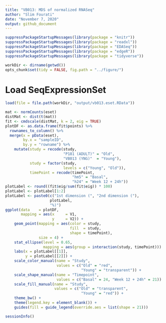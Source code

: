```yaml
---
title: "VB013: MDS of normalized RNASeq"
author: "Slim Fourati"
date: "November 7, 2020"
output: github_document
---
```


```r
suppressPackageStartupMessages(library(package = "knitr"))
suppressPackageStartupMessages(library(package = "readxl"))
suppressPackageStartupMessages(library(package = "EDASeq"))
suppressPackageStartupMessages(library(package = "edgeR"))
suppressPackageStartupMessages(library(package = "tidyverse"))
``` 

```r
workDir <- dirname(getwd())
opts_chunk$set(tidy = FALSE, fig.path = "../figure/")
``` 

# Load SeqExpressionSet
```r
load(file = file.path(workDir, "output/vb013.eset.RData"))
``` 

```r
mat <- normCounts(eset)
distMat <- dist(t(mat))
fit <- cmdscale(distMat, k = 2, eig = TRUE)
plotDF <- as.data.frame(fit$points) %>%
  rownames_to_column() %>%
  merge(x = pData(eset),
        by.x = "sampleID",
        by.y = "rowname") %>%
    mutate(study = recode(study, 
                          "P181 (ADULT)" = "Old",
                          "VB013 (YNG)"  = "Young"),
           study = factor(study,
                          levels = c("Young", "Old")),
           timePoint = recode(timePoint,
                              "hm5" = "Basal",
                              "h24" = "Week 12 + 24h"))
plotLabel <- round((fit$eig/sum(fit$eig)) * 100)
plotLabel <- plotLabel[1:2]
plotLabel <- paste0(c("1st dimension (", "2nd dimension ("),
                    plotLabel,
                    "%)")
ggplot(data    = plotDF,
       mapping = aes(x     = V1,
                     y     = V2)) +
    geom_point(mapping = aes(color = study,
                             fill  = study,
                             shape = timePoint), 
               size = 4) +
    stat_ellipse(level = 0.65,
                 mapping = aes(group = interaction(study, timePoint))) +
    labs(x = plotLabel[[1]],
         y = plotLabel[[2]]) +
    scale_color_manual(name = "Study",
                       values = c("Old" = "red",
                                  "Young" = "transparent")) +
    scale_shape_manual(name = "Timepoint", 
                       values = c("Basal" = 24, "Week 12 + 24h" = 21)) +
    scale_fill_manual(name = "Study",
                      values = c("Old" = "transparent",
                                  "Young" = "red")) +
    theme_bw() +
    theme(legend.key = element_blank()) +
    guides(fill = guide_legend(override.aes = list(shape = 21)))
```

```r
sessionInfo()
``` 
